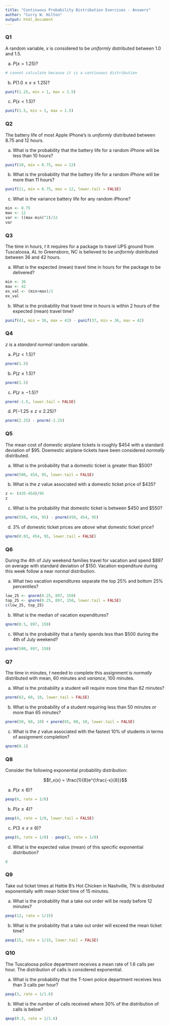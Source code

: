 ```yaml
---
title: "Continuous Probability Distribution Exercises - Answers"
author: "Curry W. Hilton"
output: html_document
---
```


### Q1

A random variable, $x$ is considered to be *uniformly* distributed between 1.0 and 1.5.

a. $P(x=1.25)$?

```r
# cannot calculate because it is a continuous distribution
```

b. $P(1.0 \leq x \leq 1.25)$?

```r
punif(1.25, min = 1, max = 1.5)
```

c. $P(x < 1.5)$?

```r
punif(1.5, min = 1, max = 1.5)
```

### Q2

The battery life of most Apple iPhone's is *uniformly* distributed between 8.75 and 12 hours.

a. What is the probability that the battery life for a random iPhone will be less than 10 hours?

```r
punif(10, min = 8.75, max = 12)
```

b. What is the probability that the battery life for a random iPhone will be more than 11 hours?

```r
punif(11, min = 8.75, max = 12, lower.tail = FALSE)
```

c. What is the variance battery life for any random iPhone?

```r
min <- 8.75
max <- 12
var <- ((max-min)^2)/12
var
```

### Q3

The time in hours, $t$ it requires for a package to travel UPS ground from Tuscaloosa, AL to Greensboro, NC is believed to be *uniformly* distributed between 36 and 42 hours.

a. What is the expected (mean) travel time in hours for the package to be delivered?

```r
min <- 36
max <- 42
ex_val <- (min+max)/2
ex_val
```

b. What is the probability that travel time in hours is within 2 hours of the expected (mean) travel time?

```r
punif(41, min = 36, max = 42) - punif(37, min = 36, max = 42)
```

### Q4 

$z$ is a *standard normal* random variable.

a. $P(z < 1.5)$?

```r
pnorm(1.5)
```

b. $P(z \leq 1.5)$?

```r
pnorm(1.5)
```

c. $P(z \geq -1.5)$?

```r
pnorm(-1.5, lower.tail = FALSE)
```

d. $P(-1.25 \leq z \leq 2.25)$?

```r
pnorm(2.25) - pnorm(-1.25)
```

### Q5

The mean cost of domestic airplane tickets is roughly $454 with a standard deviation of $95.  Doemestic airplane tickets have been considered *normally* distributed.

a. What is the probability that a domestic ticket is greater than $500?

```r
pnorm(500, 454, 95, lower.tail = FALSE)
```

b. What is the $z$ value associated with a domestic ticket price of $435?

```r
z <- (435-454)/95
z
```

c. What is the probability that domestic ticket is between $450 and $550?

```r
pnorm(550, 454, 95) - pnorm(450, 454, 95)
```

d. 3% of domestic ticket prices are *above* what domestic ticket price?

```r
qnorm(0.03, 454, 95, lower.tail = FALSE)
```

### Q6

During the 4th of July weekend families travel for vacation and spend $897 on average with standard deviation of $150. Vacation expenditure during this week follow a near *normal* distribution.

a. What two vacation expenditures separate the top 25% and bottom 25% percentiles?

```r
low_25 <- qnorm(0.25, 897, 150)
top_25 <- qnorm(0.25, 897, 150, lower.tail = FALSE)
c(low_25, top_25)
```

b. What is the median of vacation expenditures?

```r
qnorm(0.5, 897, 150)
```

c. What is the probability that a family spends less than $500 during the 4th of July weekend?

```r
pnorm(500, 897, 150)
```

### Q7

The time in minutes, $t$ needed to complete this assignment is *normally* distributed with mean, 60 minutes and *variance*, 100 minutes.

a. What is the probability a student will require more time than 62 minutes?

```r
pnorm(62, 60, 10, lower.tail = FALSE)
```

b. What is the probability of a student requiring less than 50 minutes *or* more than 65 minutes?

```r
pnorm(50, 60, 10) + pnorm(65, 60, 10, lower.tail = FALSE)
```

c. What is the $z$ value associated with the fastest 10% of students in terms of assignment completion?

```r
qnorm(0.1)
```

### Q8

Consider the following exponential probability distribution:

$$f_x(x) = \frac{1}{8}e^{\frac{-x}{8}}$$

a. $P(x \leq 6)$?

```r
pexp(6, rate = 1/8)
```

b. $P(x \geq 4)$?

```r
pexp(4, rate = 1/8, lower.tail = FALSE)
```

c. $P(3 \leq x \leq 6)$?

```r
pexp(6, rate = 1/8) - pexp(3, rate = 1/8)
```

d. What is the expected value (mean) of this specific exponential distribution?

```r
8
```


### Q9

Take out ticket times at Hattie B's Hot Chicken in Nashville, TN is distributed exponentially with mean ticket time of 15 minutes.

a. What is the probability that a take out order will be ready before 12 minutes?

```r
pexp(12, rate = 1/15)
```

b. What is the probability that a take out order will exceed the mean ticket time?

```r
pexp(15, rate = 1/15, lower.tail = FALSE)
```

### Q10

The Tuscaloosa police department receives a mean rate of 1.6 calls per hour.  The distribution of calls is considered exponential.

a. What is the probability that the T-town police department receives less than 3 calls per hour?

```r
pexp(3, rate = 1/1.6)
```

b. What is the number of calls received where 30% of the distribution of calls is below?

```r
qexp(0.3, rate = 1/1.6)
```


